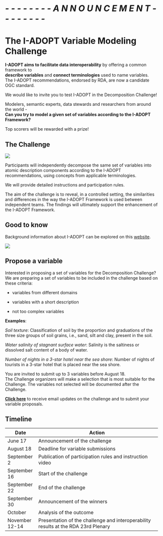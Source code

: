 # *- - - - - - - -  A N N O U N C E M E N T - - - - - - - -* 

# The I-ADOPT Variable Modeling Challenge

**I-ADOPT aims to facilitate data interoperability** by offering a common framework to\
**describe variables** and **connect terminologies** used to name variables.\
The I-ADOPT recommendations, endorsed by RDA, are now a candidate OGC standard.

We would like to invite you to test I-ADOPT in the Decomposition Challenge!

Modelers, semantic experts, data stewards and researchers from around the world -\
**Can you try to model a given set of variables according to the I-ADOPT Framework?**

Top scorers will be rewarded with a prize!

## The Challenge

:::: {layout="[ 40, 60 ]"}

::: {#first-column}

![](img/challenge.jpg)

:::

::: {#second-column}

Participants will independently decompose the same set of variables into atomic description components according to the I-ADOPT recommendations, using concepts from applicable terminologies.


We will provide detailed instructions and participation rules.


The aim of the challenge is to reveal, in a controlled setting, the similarities and differences in the way the I-ADOPT Framework is used between independent teams. The findings will ultimately support the enhancement of the I-ADOPT Framework.

:::

::::

## Good to know

Background information about I-ADOPT can be explored on this [website](https://i-adopt.github.io/).

![](img/decomposition.jpg){fig-align="left"}

## Propose a variable

Interested in proposing a set of variables for the Decomposition Challenge? We are preparing a set of variables to be included in the challenge based on these criteria:

-   variables from different domains 

-   variables with a short description

-   not too complex variables

**Examples**: 

*Soil texture*: Classification of soil by the proportion and graduations of the three size groups of soil grains, i.e., sand, silt and clay, present in the soil.

*Water salinity of stagnant surface water*: Salinity is the saltiness or dissolved salt content of a body of water.

*Number of nights in a 3-star hotel near the sea shore*: Number of nights of tourists in a 3-star hotel that is placed near the sea shore.


You are invited to submit up to 3 variables before August 18.\
The Challenge organizers will make a selection that is most suitable for the Challenge. The variables not selected will be documented after the Challenge.

[**Click here**](https://forms.gle/ftREWLxjHjifMKho8) to receive email updates on the challenge and to submit your variable proposals.

## Timeline

| Date           | Action                                                                             |
|-------------------|------------------------------------------------------------------------|
| June 17        | Announcement of the challenge                                                      |
| August 18      | Deadline for variable submissions                                                  |
| September 2    | Publication of participation rules and instruction video                           |
| September 16   | Start of the challenge                                                             |
| September 22   | End of the challenge                                                               |
| September 30   | Announcement of the winners                                                        |
| October        | Analysis of the outcome                                                            |
| November 12-14 | Presentation of the challenge and interoperability results at the RDA 23rd Plenary |
